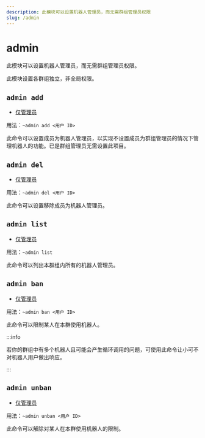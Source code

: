 ```yaml
---
description: 此模块可以设置机器人管理员，而无需群组管理员权限
slug: /admin
---
```


# admin

此模块可以设置机器人管理员，而无需群组管理员权限。

此模块设置各群组独立，非全局权限。

## `admin add`

- [仅管理员](/docs/permissions)

用法：`~admin add <用户 ID>`

此命令可以设置成员为机器人管理员，以实现不设置成员为群组管理员的情况下管理机器人的功能。已是群组管理员无需设置此项目。

## `admin del`

- [仅管理员](/docs/permissions)

用法：`~admin del <用户 ID>`

此命令可以设置移除成员为机器人管理员。

## `admin list`

- [仅管理员](/docs/permissions)

用法：`~admin list`

此命令可以列出本群组内所有的机器人管理员。

## `admin ban`

- [仅管理员](/docs/permissions)

用法：`~admin ban <用户 ID>`

此命令可以限制某人在本群使用机器人。

:::info

若你的群组中有多个机器人且可能会产生循环调用的问题，可使用此命令让小可不对机器人用户做出响应。

:::

## `admin unban`

- [仅管理员](/docs/permissions)

用法：`~admin unban <用户 ID>`

此命令可以解除对某人在本群使用机器人的限制。